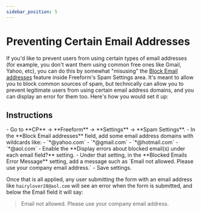 ```yaml
---
sidebar_position: 5
---
```



# Preventing Certain Email Addresses

If you'd like to prevent users from using certain types of email addresses (for example, you don't want them using common free ones like Gmail, Yahoo, etc), you can do this by somewhat "misusing" the [Block Email addresses](../../configuration/settings/#spam-protection) feature inside Freeform's Spam Settings area. It's meant to allow you to block common sources of spam, but technically can allow you to prevent legitimate users from using certain email address domains, and you can display an error for them too. Here's how you would set it up:

## Instructions

<VerticalStepWrapper>
<StepMarkdown stepTitle="Step 1">
- Go to **CP** → **Freeform** → **Settings** → **Spam Settings**.
- In the **Block Email addresses** field, add some email address domains with wildcards like:
  - `*@yahoo.com`
  - `*@gmail.com`
  - `*@hotmail.com`
  - `*@aol.com`

</StepMarkdown>
<StepMarkdown stepTitle="Step 2">
- Enable the **Display errors about blocked email(s) under each email field?** setting.
- Under that setting, in the **Blocked Emails Error Message** setting, add a message such as `Email not allowed. Please use your company email address.`
- Save settings.

</StepMarkdown>

</VerticalStepWrapper>

Once that is all applied, any user submitting the form with an email address like `hairylover28@aol.com` will see an error when the form is submitted, and below the Email field it will say:

> Email not allowed. Please use your company email address.
